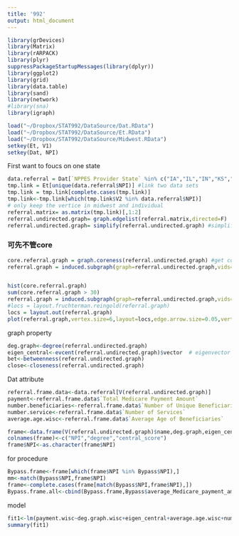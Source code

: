 ```yaml
---
title: '992'
output: html_document
---
```




```r
library(grDevices)
library(Matrix)
library(rARPACK)
library(plyr)
suppressPackageStartupMessages(library(dplyr))
library(ggplot2)
library(grid)
library(data.table)
library(sand) 
library(network)
#library(sna)
library(igraph)


```




```r
load("~/Dropbox/STAT992/DataSource/Dat.RData")
load("~/Dropbox/STAT992/DataSource/Et.RData")
load("~/Dropbox/STAT992/DataSource/Midwest.RData")
setkey(Et, V1) 
setkey(Dat, NPI) 
```

First want to foucs on one state

```r
data.referral = Dat[`NPPES Provider State` %in% c("IA","IL","IN","KS","MI" ,"MN","MO","ND","NE","OH","SD","WI")]
tmp.link = Et[unique(data.referral$NPI)] #link two data sets
tmp.link = tmp.link[complete.cases(tmp.link)] 
tmp.link<-tmp.link[which(tmp.link$V2 %in% data.referral$NPI)]  
# only keep the vertice in midwest and individual
referral.matrix= as.matrix(tmp.link)[,1:2]
referral.undirected.graph= graph.edgelist(referral.matrix,directed=F)
referral.undirected.graph= simplify(referral.undirected.graph) #simplify the graph
```

### 可先不管core

```r
core.referral.graph = graph.coreness(referral.undirected.graph) #get core
referral.graph = induced.subgraph(graph=referral.undirected.graph,vids=V(referral.undirected.graph)[core.referral.graph>0])


hist(core.referral.graph)
sum(core.referral.graph > 30)
referral.graph = induced.subgraph(graph=referral.undirected.graph,vids=V(referral.undirected.graph)[core.referral.graph>30])
#locs = layout.fruchterman.reingold(referral.graph)
locs = layout.out(referral.graph)
plot(referral.graph,vertex.size=6,layout=locs,edge.arrow.size=0.05,vertex.label=NA, main = "Network Graph")
```

graph property

```r
deg.graph<-degree(referral.undirected.graph)
eigen_central<-evcent(referral.undirected.graph)$vector  # eigenvector centrality score
bet<-betweenness(referral.undirected.graph)
close<-closeness(referral.undirected.graph)

```

Dat attribute

```r
referral.frame.data<-data.referral[V(referral.undirected.graph)]
payment<-referral.frame.data$`Total Medicare Payment Amount`
number.beneficiaries<-referral.frame.data$`Number of Unique Beneficiaries`
number.service<-referral.frame.data$`Number of Services`
average.age.wisc<-referral.frame.data$`Average Age of Beneficiaries`
```


```r
frame<-data.frame(V(referral.undirected.graph)$name,deg.graph,eigen_central)
colnames(frame)<-c("NPI","degree","central_score")
frame$NPI<-as.character(frame$NPI)
```


for procedure


```r
Bypass.frame<-frame[which(frame$NPI %in% Bypass$NPI),]
mm<-match(Bypass$NPI,frame$NPI)
frame<-complete.cases(frame[match(Bypass$NPI,frame$NPI),]) 
Bypass.frame.all<-cbind(Bypass.frame,Bypass$average_Medicare_payment_amt,Bypass$Difference)
```


model

```r
fit1<-lm(payment.wisc~deg.graph.wisc+eigen_central+average.age.wisc+number.service.wisc)
summary(fit1)
```


